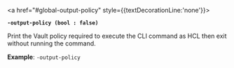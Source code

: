 <a id="global-output-policy" />

<a href="#global-output-policy" style={{textDecorationLine:'none'}}>

**`-output-policy (bool : false)`**

</a>

Print the Vault policy required to execute the CLI command as HCL then exit
without running the command.

**Example**: `-output-policy`

